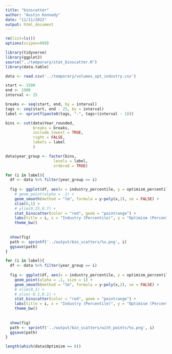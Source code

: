 ```yaml
---
title: "binscatter"
author: "Austin Kennedy"
date: "11/11/2022"
output: html_document
---
```


```r
rm(list=ls())
options(scipen=999)
```

```r
library(tidyverse)
library(ggplot2)
source("../temporary/stat_binscatter.R")
library(data.table)
```
```r
data <- read.csv('../temporary/volumes_opt_industry.csv')
```




```r
start <- 1500
end <- 1900
interval <- 25

breaks <- seq(start, end, by = interval)
tags <- seq(start, end - 25, by = interval)
label <- sprintf(paste0(tags, "-", tags+(interval - 1)))
```

```r
bins <- cut(data$Year_rounded,
            breaks = breaks,
            include.lowest = TRUE,
            right = FALSE,
            labels = label
            )

data$year_group <- factor(bins,
                     levels = label,
                     ordered = TRUE)
```

```r

for (i in label){
  df <- data %>% filter(year_group == i)
  
  fig <- ggplot(df, aes(x = industry_percentile, y = optimism_percentile)) +
    # geom_point(alpha = .1) +
    geom_smooth(method = "lm", formula = y~poly(x,2), se = FALSE) +
    xlim(0,1) +
    # ylim(0.25,0.7) +
    stat_binscatter(color = "red", geom = "pointrange") +
    labs(title = i, x = "Industry (Percentile)", y = "Optimism (Percentile)") +
    theme_bw()
  
  
  show(fig)
  path <- sprintf('../output/bin_scatters/%s.png', i)
  ggsave(path)
}
```

```r
for (i in label){
  df <- data %>% filter(year_group == i)
  
  fig <- ggplot(df, aes(x = industry_percentile, y = optimism_percentile)) +
    geom_point(alpha = .1, size = 1) +
    geom_smooth(method = "lm", formula = y~poly(x,2), se = FALSE) +
    # xlim(0,1) +
    # ylim(-0.1,0.1) +
    stat_binscatter(color = "red", geom = "pointrange") +
    labs(title = i, x = "Industry (Percentile)", y = "Optimism (Percentile)") +
    theme_bw()
  
  
  show(fig)
  path <- sprintf('../output/bin_scatters/with_points/%s.png', i)
  ggsave(path)
}

```


```r
length(which(data$Optimism == 0))
```






















